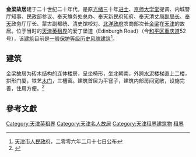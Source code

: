{{天津历史风貌建筑| 
省区市 = 天津市 | 
名称 = 金梁故居 | 
图片 = [[File:重庆道46-62号，湖南路17-21号.jpg|200px]] |
编号 = 0130289 | 
等级 = 一般保护 |
时代 = 1920年代 | 
所在 = [[天津市|天津市]][[和平区_(天津市)|和平区]] | 
公布 = 2006年2月17日 | 
}} 
'''金梁故居'''建于二十世纪二十年代，是原[[光绪|光绪]]三十年[[进士|进士]]、[[京师大学堂|京师大学堂]]提调、内城警厅知事、民政部参议、奉天旗务处总办、奉天新民府知府、奉天清丈局[[副局長|副局长]]、[[奉天|奉天]]政务厅厅长、蒙古副都统、清史馆校对、[[北洋政府|北洋政府]]农商部次长[[金梁|金梁]]在[[天津|天津]]的故居。位于当时的[[天津英租界|天津英租界]]的爱丁堡道（Edinburgh Road）（今[[和平区_(天津市)|和平区]][[重庆道|重庆道]]52号），该[[建筑|建筑]]目前是[[天津历史风貌建筑|一般保护等级历史风貌建筑]]<ref>[[天津市人民政府|天津市人民政府]]，二零零六年二月十七日公布</ref>。

== 建筑 ==
金梁故居为砖木结构的连体楼房，呈坐椅形，坐北朝南，外跨[[水泥|水泥]]楼梯直上二楼，拱形门厦，铁艺[[木門|木门]]，三槽窗。建筑首层为平窨子，建筑内部房间宽敞，设施完善，住用方便。<ref>{{Cite web |url=http://news.enorth.com.cn/system/2010/05/17/004693577.shtml |title=天津小洋楼金梁旧居:“贼大胆”偷改《清史稿》 |accessdate=2014-03-09 |archive-date=2014-03-09 |archive-url=https://web.archive.org/web/20140309111935/http://news.enorth.com.cn/system/2010/05/17/004693577.shtml |dead-url=no }}</ref>

== 參考文獻 ==
<div class="references-small">
<references />
</div>

{{天津市名人故居}}

[[Category:天津英租界|Category:天津英租界]]
[[Category:天津名人故居|Category:天津名人故居]]
[[Category:天津租界建筑物|Category:天津租界建筑物]]
[[Category:中国近代建筑|租界]]